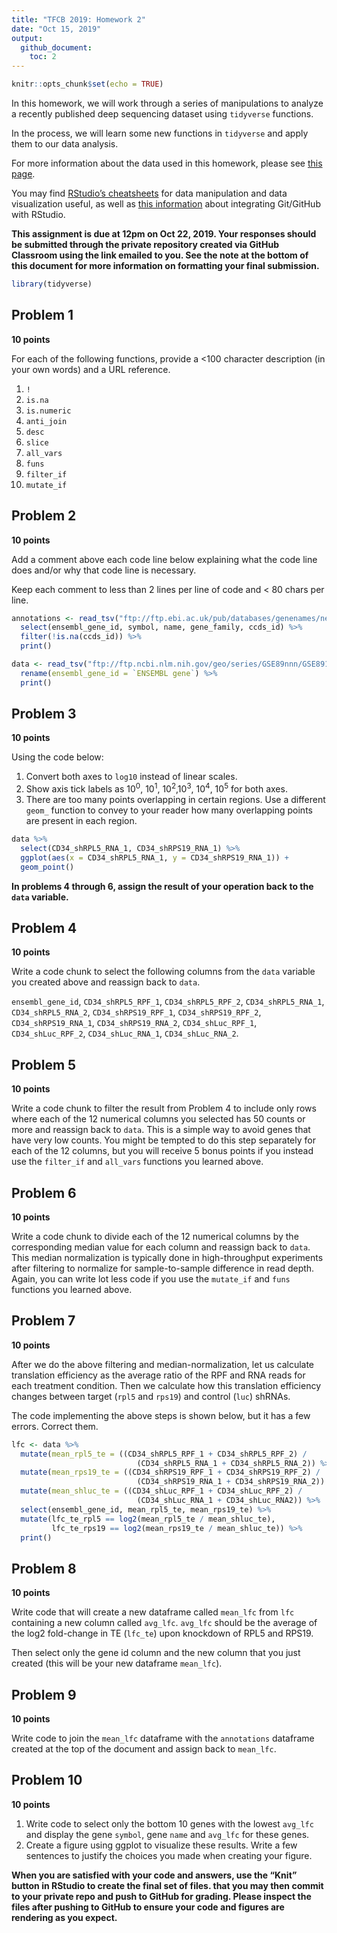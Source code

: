 ```yaml
---
title: "TFCB 2019: Homework 2"
date: "Oct 15, 2019"
output:
  github_document:
    toc: 2
---
```


```r
knitr::opts_chunk$set(echo = TRUE)
```

In this homework, we will work through a series of manipulations to analyze a recently published deep sequencing
dataset using `tidyverse` functions.

In the process, we will learn some new functions in `tidyverse` and apply
them to our data analysis.

For more information about the data used in this homework, please see
[this page](https://www.ncbi.nlm.nih.gov/geo/query/acc.cgi?acc=GSE89183).

You may find [RStudio's cheatsheets](https://rstudio.com/resources/cheatsheets/)
for data manipulation and data visualization useful, as well as
[this information](https://support.rstudio.com/hc/en-us/articles/200532077-Version-Control-with-Git-and-SVN)
about integrating Git/GitHub with RStudio.

**This assignment is due at 12pm on Oct 22, 2019. Your responses should be submitted
through the private repository created via GitHub Classroom using the link emailed to
you. See the note at the bottom of this document for more information on
formatting your final submission.**

```r
library(tidyverse)
```

## Problem 1

**10 points**

For each of the following functions, provide a <100 character description
(in your own words) and a URL reference.

1. `!`
2. `is.na`
3. `is.numeric`
4. `anti_join`
5. `desc`
6. `slice`
7. `all_vars`
8. `funs`
9. `filter_if`
10. `mutate_if`

## Problem 2

**10 points**

Add a comment above each code line below explaining what the code line does and/or why
that code line is necessary.

Keep each comment to less than 2 lines per line of code and < 80 chars per line.

```r
annotations <- read_tsv("ftp://ftp.ebi.ac.uk/pub/databases/genenames/new/tsv/locus_groups/protein-coding_gene.txt") %>%
  select(ensembl_gene_id, symbol, name, gene_family, ccds_id) %>%
  filter(!is.na(ccds_id)) %>%
  print()
```

```r
data <- read_tsv("ftp://ftp.ncbi.nlm.nih.gov/geo/series/GSE89nnn/GSE89183/suppl/GSE89183_Counts.txt.gz") %>%
  rename(ensembl_gene_id = `ENSEMBL gene`) %>%
  print()
```

## Problem 3

**10 points**

Using the code below:

1. Convert both axes to `log10` instead of linear scales.
2. Show axis tick labels as 10^0^, 10^1^, 10^2^,10^3^, 10^4^, 10^5^ for both axes.
3. There are too many points overlapping in certain regions. Use a different
`geom_` function to convey to your reader how many overlapping points are present
in each region.

```r
data %>%
  select(CD34_shRPL5_RNA_1, CD34_shRPS19_RNA_1) %>%
  ggplot(aes(x = CD34_shRPL5_RNA_1, y = CD34_shRPS19_RNA_1)) +
  geom_point()
```

**In problems 4 through 6, assign the result of your operation back to the `data`
variable.**

## Problem 4

**10 points**

Write a code chunk to select the following columns
from the `data` variable you created above
and reassign back to `data`.

`ensembl_gene_id`,
`CD34_shRPL5_RPF_1`, `CD34_shRPL5_RPF_2`, `CD34_shRPL5_RNA_1`, `CD34_shRPL5_RNA_2`,
`CD34_shRPS19_RPF_1`, `CD34_shRPS19_RPF_2`, `CD34_shRPS19_RNA_1`, `CD34_shRPS19_RNA_2`,
`CD34_shLuc_RPF_1`, `CD34_shLuc_RPF_2`, `CD34_shLuc_RNA_1`, `CD34_shLuc_RNA_2`.

## Problem 5

**10 points**

Write a code chunk to filter the result from Problem 4 to include
only rows where each of the 12 numerical columns
you selected has 50 counts or more  and reassign back to `data`.
This is a simple way to avoid genes that have
very low counts. You might be tempted to do this step separately for
each of the 12 columns, but
you will receive 5 bonus points if you instead use the `filter_if`
and `all_vars` functions you learned above.

## Problem 6

**10 points**

Write a code chunk to divide each of the 12 numerical columns by the
corresponding median value for each column
and reassign back to `data`. This median normalization is typically done in
high-throughput experiments after filtering
to normalize for sample-to-sample difference in read depth.
Again, you can write lot less code if you use the `mutate_if` and `funs` functions
you learned above.

## Problem 7

**10 points**

After we do the above filtering and median-normalization, let us calculate
translation efficiency as the average ratio of the RPF and RNA reads for each
treatment condition. Then we calculate how this translation efficiency changes
between target (`rpl5` and `rps19`) and control (`luc`) shRNAs.

The code implementing the above steps is shown below, but it has a few
errors. Correct them.

```r
lfc <- data %>%
  mutate(mean_rpl5_te = ((CD34_shRPL5_RPF_1 + CD34_shRPL5_RPF_2) /
                            (CD34_shRPL5_RNA_1 + CD34_shRPL5_RNA_2)) %>%
  mutate(mean_rps19_te = ((CD34_shRPS19_RPF_1 + CD34_shRPS19_RPF_2) /
                            (CD34_shRPS19_RNA_1 + CD34_shRPS19_RNA_2)) %>%
  mutate(mean_shluc_te = ((CD34_shLuc_RPF_1 + CD34_shLuc_RPF_2) /
                            (CD34_shLuc_RNA_1 + CD34_shLuc_RNA2)) %>%
  select(ensembl_gene_id, mean_rpl5_te, mean_rps19_te) %>%
  mutate(lfc_te_rpl5 == log2(mean_rpl5_te / mean_shluc_te),
         lfc_te_rps19 == log2(mean_rps19_te / mean_shluc_te)) %>%
  print()
```

## Problem 8

**10 points**

Write code that will create a new dataframe called `mean_lfc` from `lfc`
containing a new column called `avg_lfc`.
`avg_lfc` should be the average of the log2 fold-change in TE (`lfc_te`) upon
knockdown of RPL5 and RPS19.

Then select only the gene id column and the new column that you just created
(this will be your new dataframe `mean_lfc`).

## Problem 9

**10 points**

Write code to join the `mean_lfc` dataframe with the `annotations` dataframe created
at the top of the document and assign back to `mean_lfc`.

## Problem 10

**10 points**

1. Write code to select only the bottom 10 genes with the
lowest `avg_lfc` and display the
gene `symbol`, gene `name` and `avg_lfc` for these genes.
2. Create a figure using ggplot to visualize these results.
Write a few sentences to justify the choices you made when creating your figure.

**When you are satisfied with your code and answers,
use the "Knit" button in RStudio to create the final set of files.
that you may then commit to your private repo and push to GitHub for grading.
Please inspect the files after pushing to GitHub to ensure
your code and figures are rendering as you expect.**
